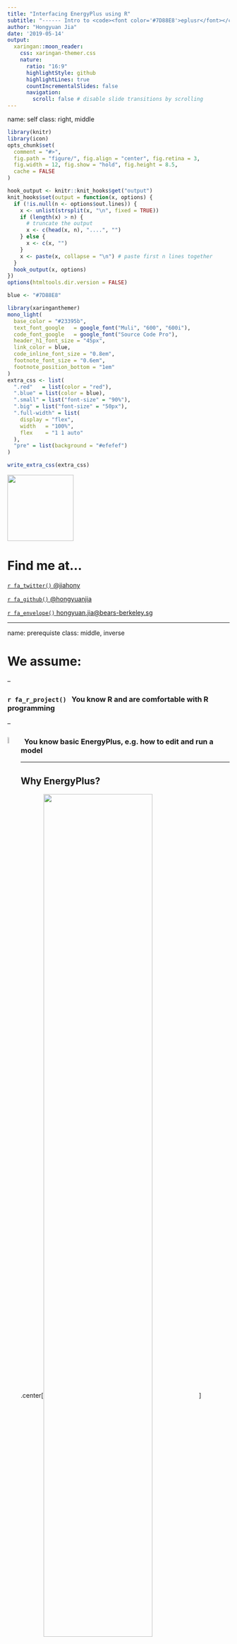 ```yaml
---
title: "Interfacing EnergyPlus using R"
subtitle: "------ Intro to <code><font color='#7D88E8'>eplusr</font></code> R package<br><br>`r knitr::include_graphics('figure/logo.svg')`"
author: "Hongyuan Jia"
date: '2019-05-14'
output:
  xaringan::moon_reader:
    css: xaringan-themer.css
    nature:
      ratio: "16:9"
      highlightStyle: github
      highlightLines: true
      countIncrementalSlides: false
      navigation:
        scroll: false # disable slide transitions by scrolling
---
```


name: self
class: right, middle

```r
library(knitr)
library(icon)
opts_chunk$set(
  comment = "#>",
  fig.path = "figure/", fig.align = "center", fig.retina = 3,
  fig.width = 12, fig.show = "hold", fig.height = 8.5,
  cache = FALSE
)

hook_output <- knitr::knit_hooks$get("output")
knit_hooks$set(output = function(x, options) {
  if (!is.null(n <- options$out.lines)) {
    x <- unlist(strsplit(x, "\n", fixed = TRUE))
    if (length(x) > n) {
      # truncate the output
      x <- c(head(x, n), "....", "")
    } else {
      x <- c(x, "")
    }
    x <- paste(x, collapse = "\n") # paste first n lines together
  }
  hook_output(x, options)
})
options(htmltools.dir.version = FALSE)

```

```r
blue <- "#7D88E8"

library(xaringanthemer)
mono_light(
  base_color = "#23395b",
  text_font_google   = google_font("Muli", "600", "600i"),
  code_font_google   = google_font("Source Code Pro"),
  header_h1_font_size = "45px",
  link_color = blue,
  code_inline_font_size = "0.8em",
  footnote_font_size = "0.6em",
  footnote_position_bottom = "1em"
)
extra_css <- list(
  ".red"   = list(color = "red"),
  ".blue" = list(color = blue),
  ".small" = list("font-size" = "90%"),
  ".big" = list("font-size" = "50px"),
  ".full-width" = list(
    display = "flex",
    width   = "100%",
    flex    = "1 1 auto"
  ),
  "pre" = list(background = "#efefef")
)

write_extra_css(extra_css)
```

<img class="circle" src="https://github.com/hongyuanjia.png" width="150px"/>

# Find me at...

[`r fa_twitter()` @jiahony](http://twitter.com/jiahony)

[`r fa_github()` @hongyuanjia](http://github.com/hongyuanjia)

[`r fa_envelope()` hongyuan.jia@bears-berkeley.sg](mailto:hongyuan.jia@bears-berkeley.sg)

---

name: prerequiste
class: middle, inverse


# We assume:

--

### `r fa_r_project()` &nbsp; You know R and are comfortable with R programming

--

### <img src="figure/ep-nobg.png" width="6%" style="float:left"/>&nbsp; You know basic EnergyPlus, e.g. how to edit and run a model

---

## Why EnergyPlus?

.center[<img src="figure/ep-intro.png" width = "70%" align="center"/>]

.footnote[Sources: https://energyplus.net/]

---

## Why EnergyPlus?

.center[<img src="figure/op-eco.png" width="70%" align="center" />]

.footnote[Sources: https://www.energy.gov/eere/buildings/downloads/openstudio-0]
---

## Why &nbsp;`r fa_r_project()` ?

.big[.center[.blue[Why not?]]]

.center[<img src="figure/r-tiobe.png" width="50%" align="center" />]

---

## Why &nbsp;`r fa_r_project()` ?

<img src="figure/r4ds-book.png" width="10%" align="right" />

R is great for machine learning, data visualization and analysis, and some areas of scientific computing.

<br>
<br>

<img src="figure/r4ds.svg" width="90%" align="center" />


.footnote[Sources: https://r4ds.had.co.nz/]

---

## Why &nbsp;`r fa("r-project")` ?

> The goal of reproducible research is to tie specific instructions to data
> analysis and experimental data so that scholarship can be recreated, better
> understood and verified.

.pull-left[
<img src="figure/rmd-book.png" width="50%" align="right" />
]

.pull-right[
<img src="figure/rmd.png" width="70%" align="left" />
]

.footnote[
Sources:
https://cran.r-project.org/web/views/ReproducibleResearch.html;
https://bookdown.org/yihui/rmarkdown/
]

---

class: inverse middle center

## `r fa_flushed()` &nbsp; Wait! We already have OpenStudio and IDF Editor!!

## Why bother ??

--

## Because...

--

# .blue[Life is hard using OpenStudio and EnergyPlus, sometimes &nbsp; `r fa_grin_squint_tears()`]

---

## `r fa("frown-open")` &nbsp; Sometimes you do not want to learn a new programming language, just for getting familar with OpenStudio Ruby API ...

.center[<img src="figure/measure.png" width="70%" align="center" />]

---

## `r fa("frown-open")` &nbsp; Sometimes you wish IDF Editor could do better when you rename an object...

.center[<img src="figure/idfeditor-rename.png" width="40%" align="center" />]

---

## `r fa("frown-open")` &nbsp; Sometimes you failed to recall what magics I did to create all those models...

.center[<img src="figure/parametric.png" width="45%" align="center" />]

---

## `r fa("frown-open")` &nbsp; Sometimes you accidently moved or deleted that "important" csv file used by your model...

.center[<img src="figure/external-file.png" width="90%" align="center" />]

---

## `r fa("frown-open")` &nbsp; Sometimes you want **REAL** date and time from EnergyPlus' output...

.center[<img src="figure/datetime.png" width="15%" align="center" />]

---

## `r fa("frown-open")` &nbsp; Sometimes you wish EnergyPlus could sperate key name and output variable for you...

.center[<img src="figure/eplusout.png" width="75%" align="center" />]

---

## `r fa("frown-open")` &nbsp; Sometimes you find it is better to show only the data in specific time...

.center[<img src="figure/excel-line-graph.png" width="85%" align="center" />]

---

## `r fa("frown-open")` &nbsp; Sometmes you don't have enough memory to paste all simulation data into a huge excel file...

.center[<img src="figure/excel-no-mem.jpg" width="60%" align="center" />]

---

class: inverse middle center

.animated.bounce[
<img src="figure/logo.svg" height=280px>
]

## A Toolkit for Using EnergyPlus in R

---

## Features

* Read, parse and modify EnergyPlus Input Data File (IDF)

* Read, parse and modify EnergyPlus Weather File (EPW)

* Query on models, including classes, objects and fields

* Directly add, modify, duplicate, insert, and delete objects of IDF

* Automatically change referenced fields when modifying objects

* Save changed models into standard formats in the same way as IDFEditor distributed along with EnergyPlus

* Run your models and collect the simulation output

* Conduct parametric energy simulations and collect all results in one go

---

## Install and Load

You can install the latest stable release of **eplusr** from CRAN.

```r
install.packages("eplusr")
```

**NOTE**: I refactored the implementation of main classes in eplusr `v0.10.0`. 
If your eplusr version is lower than `v0.10.0`, please update it by simplily reinstall it.
After install it, load eplusr by doing:

```r
library(eplusr)
```

---

## Install and Load

When loading, eplusr will try to find all EnergyPlus that are installed at the default location.


```r
avail_eplus()
```

What if your EnergyPlus installed at a custom location? Just add it:

```r
use_eplus("your_fancy_path")
```

---

## Install and Load

To check if certain EnergyPlus is located by eplusr:

```r
is_avail_eplus(8.8)
```

You can install EnergyPlus using `install_eplus()`.

```r
install_eplus(8.8)
```

```r
if (!is_avail_eplus(8.8)) install_eplus(8.8)
```


**Note** that `install_eplus()` requires administrative privileges. You have to run R with administrator (or with sudo if you are on macOS or Linux) to make it work if you are not in interactive mode.

You can also download the installer and install it by yourself:

```r
download_eplus(8.8, dir = "where_to_save")
```

---

class: inverse middle center

# .blue[Idf] Class

### Modify EnergyPlus Model

---

## Imitate your workflow in IDF Editor

.center[<img src="figure/idfeditor.png" width="65%" align="center" />]

---

## Read IDF

.blue[\[`r fa_question()`\] How can I open an IDF file?]

```r
(idf <- read_idf("materials/5ZoneWaterLoopHeatPump.idf"))
```
---

## Nomenclature

.blue[\[`r fa_question()`\] What does `Group` and `Class` mean?]

.center[<img src="figure/nomenclature.png" width="90%" align="left" />]

.center[**`Group`** --> **`Class`** --> **`Object`** --> **`Field`** --> **`Value`** ]

---

## Basic Info

.blue[\[`r fa_question()`\] Where is my IDF?]

```r
idf$path()
```

???

Note that if the model is created from a string or is creating by directly
reading an online file, `NULL` is returned.

--

.blue[\[`r fa_question()`\] Is there any `Location and Climate` related thing in my model?]

--

```r
idf$is_valid_group("Location and Climate")
```

--

.blue[\[`r fa_question()`\] Is there any `Schedule:Constant` object in my model?]

--

```r
idf$is_valid_class("Schedule:Constant")
```

---

## Basic Info

.blue[\[`r fa_question()`\] How can I get all names of existing groups and classes in my model?]

--

```r
str(idf$group_name())
str(idf$class_name())
```

---

## Basic Info

.blue[\[`r fa_question()`\] How can I get all names of existing groups and classes defined by EnergyPlus?]

--

```r
str(idf$group_name(all = TRUE))
str(idf$class_name(all = TRUE))
```

---

## Basic Info

.blue[\[`r fa_question()`\] Is there any `Location and Climate` related thing in my model?]

--

```r
idf$is_valid_group("Location and Climate")
```

--

.blue[\[`r fa_question()`\] Is there any `Schedule:Constant` object in my model?]

--

```r
idf$is_valid_class("Schedule:Constant")
```

---

## Basic Info

.blue[\[`r fa_question()`\] How many construction and zones are there in my model?]

--

```r
idf$object_num(c("Construction", "Zone"))
```

--

.blue[\[`r fa_question()`\] Every construction and zone should have a name. Can I get them?]

--

```r
idf$object_name(c("Construction", "Zone"))
```

---

## Basic Info


.blue[\[`r fa_question()`\] I don't think object in class `Version` has a name...]

--

```r
idf$object_name("Version")
```

--

.blue[\[`r fa_question()`\] If so, how can I distinguish objects that do not have names?]

--

```r
idf$object_id(c("Version", "Construction", "Zone"))
```

---

## Object Query

.blue[\[`r fa_question()`\] How can I see if a material is used by other constructions?]

--

```r
idf$object_relation("wd01")
```

---

## Object Query

.blue[\[`r fa_question()`\] How can I see the contents of an object?]

--

```r
idf$object("wall-1")
```

---

## Object Query

.blue[\[`r fa_question()`\] What if I want to see all objects in class `Material`?]

--

```r
idf$Material
```

---

## Object Query

.blue[\[`r fa_question()`\] What if I want to see both a construction and a material?]

--

```r
idf$objects(c("wall-1", "wd01"))
```

---

## Object Query

.blue[\[`r fa_question()`\] What if I want to see a material and all constructions that use it?]

--

```r
idf$objects_in_relation("wd01", "ref_by")
```

---

## Object Query

.blue[\[`r fa_question()`\] But those construction may be also used in surfaces. Can I get all objects that has some relations with that material?]

--

```r
lapply(idf$objects_in_relation("wd01", "ref_by", recursive = TRUE),
       function (x) x$class_name())
```

---

## Add Objects

.blue[\[`r fa_question()`\] How can I add new objects?]

--

```r
idf$add(
  RunPeriod = list(
    name = "Jan", begin_month = 1, begin_day_of_month = 1,
    end_month = 1, end_day_of_month = 31),
  Material = list("my_mat", "Rough", 0.2, 1.5, 2000, 800)
)
```

---

## Definition

.blue[\[`r fa_question()`\] But I cannot remember all field names...]

--

```r
mat_def <- idf$definition("Material")
mat_def
```

---

## Definition

.blue[\[`r fa_question()`\] I don't want to copy from the console...]

--

```r
mat_def$field_name()
```

---

## Definition

.blue[\[`r fa_question()`\] So I guess there should be other data I can get from `mat_def`...]

--

```r
names(mat_def)
```

`IdfObject` is your friend.

```r
?IddObject
```

---

## Add Objects

.blue[\[`r fa_question()`\] But that may only be useful for interactive
modifcation. How can I add objects programitically?]

```r
my_const <- list(Construction = list("my_const", "my_mat"))
idf$add(my_const)
```

--

```r
idf$object_relation("my_const", "ref_to")
```

---

## Change Existing Objects

.blue[\[`r fa_question()`\] How can I change existing objects?]

```r
idf$set(my_mat = list(name = "new_mat"))
idf$Construction$my_const
```

---

## Change Existing Objects

.blue[\[`r fa_question()`\] How can I change an object that does not have a name? Say `SimulationControl`?]

```r
idf$SimulationControl$Do_Zone_Sizing_Calculation <- "No"
idf$SimulationControl$set(Do_System_Sizing_Calculation = "No")
```

---

## Change Existing Objects

.blue[\[`r fa_question()`\] What if I forgot to give a name to a material? How
can I change field values of that object?]

```r
idf$object_id("Material")
idf$set(..498 = list(Thickness = 0.3))
```

---

## Rename Objects

.blue[\[`r fa_question()`\] `Old_Name = list(Name = "New_Name")` syntax looks wired. What if I just want to rename an object?]

```r
idf$rename(mat_renamed = "new_mat")
idf$Construction$my_const
```

---

## Duplicate Objects

```r
names(idf$dup(rep("jan", 11)))
```

---

## BONUS: Paste from IDF Editor (Windows Only)

```r
idf$paste()
```

---

## Load Objects

.blue[\[`r fa_question()`\] I love copy-- paste...]

--

```r
idf$load(
  "Material,
   mat-to-load, !- Name
   rough,       !- Roughness
   0.1,         !- Thickness {m}
   1.5,         !- Conductivity {W/m-K}
   2000,        !- Density {kg/m3}
   800;         !- Specific Heat {J/kg-K}
  "
)
```

---

## Load Objects

You can use either a single string or a character vector.

.pull-left[
```r
idf$load(
  "Material,
   mat-to-load,
   rough,
   0.1,
   1.5,
   2000,
   800;
  "
)
```
]

.pull-right[
```r
idf$load(c(
  "Material,",
  "mat-to-load,",
  "rough,",
  "0.1,",
  "1.5,",
  "2000,",
  "800;"
))
```
]

---

## Load Objects

.blue[\[`r fa_question()`\] You know, R is fameous for `data.frame`...]

--

```r
idf$load(
  data.frame(class = "Material", index = 1:6,
             value = I(list("mat-in-df", "rough", 0.1, 0.5, 2000, 800)),
             stringsAsFactors = FALSE
  )
)
```

---

## Data Extraction

.blue[\[`r fa_question()`\] No one would like to manually create that string or data.frame...]

--

```r
idf$to_string("mat_renamed", header = FALSE)
```

---

```r
idf$to_table("mat_renamed")
```
```r
knitr::kable(idf$to_table("mat_renamed"), "html")
```

---

## Insert Objects

.blue[\[`r fa_question()`\] What if I want to directly insert objects from another `Idf` or design days from an `.ddy` file?]

--

```r
ddy <- read_idf(file.path("materials/USA_IL_Chicago-OHare.Intl.AP.725300_TMY3.ddy"), 8.8)

names(idf$insert(ddy$SizingPeriod_DesignDay))
```

---

## Delete Objects

.blue[\[`r fa_question()`\] How can I delete objects?]

```r
idf$del("mat-to-load", idf$object_id("SizingPeriod:DesignDay", simplify = TRUE))
```
---

## Delete Objects

.blue[\[`r fa_question()`\] What if I try to delete a material that is used by an construction?]

```r
idf$del("mat_renamed")
```

---

## Delete Objects

.blue[\[`r fa_question()`\] What if I want to delete the material and all constructions that use it?]

```r
idf$del("mat_renamed", .ref_by = TRUE)
```

---

## Delete Objects

.blue[\[`r fa_question()`\] What if I want to delete a construction and all materials it uses?]

```r
idf$del("my_const", .ref_to = TRUE)
```

---

## Check for errors

.blue[\[`r fa_question()`\] How can I check for possible errors in my model just like IDF Editor does?]

--

```r
idf$validate()
```

---

.blue[\[`r fa_question()`\] How kinds of checkings are there?]

```r
eplusr_option("validate_level")
str(level_checks(eplusr_option("validate_level")))
```
---

## Save model

.blue[\[`r fa_question()`\] I am not quite sure if I made modifcations to the model...]

--

```r
idf$is_unsaved()
```

--

```r
idf$save(file.path(tempdir(), "test.idf"))
```

---

name: prerequiste
class: middle, inverse

## `r fa_flushed()` &nbsp; No big deal so far...

--

## .blue[`r fa_rocket()` &nbsp; R is a programming language!]

---

## Leverage the power of R

.center[<img src="figure/rotate_building.png" width="90%" align="center" />]

.footnote[Source: https://bcl.nrel.gov/node/84693]

---

## Demo

```r
source("measures/rotate.R")

rotate_building(idf, 30)
```

---

## Leverage the power of R

.center[<img src="figure/increase-r-value-of-roof.png" width="90%" align="center" />]

.footnote[Source: https://bcl.nrel.gov/node/84677]

---

## Demo

```r
source("measures/roof_r_value.R")

align_roof_r_value(idf, 5)
```

---

class: inverse middle center

# .blue[EplusJob] Class

### Run and Collect Output

---

## Run and Collect Output

.blue[\[`r fa_question()`\] Finally! How can I run my simulaion?]

```r
idf <- read_idf("materials/5ZoneWaterLoopHeatPump.idf")

# make sure objects in `RunPeriod` class take effect
idf$SimulationControl$Run_Simulation_for_Weather_File_Run_Periods <- "Yes"

# save the model before run
idf$save(file.path(tempdir(), "example.idf"), overwrite = TRUE)
```

---

```r
path_epw <- file.path("materials/USA_IL_Chicago-OHare.Intl.AP.725300_TMY3.epw")
job <- idf$run(path_epw, dir = tempdir())
```

---

## Run and Collect Output

.blue[\[`r fa_question()`\] How can I see if there are errors during my simulation?]

```r
class(job)
names(job)
job
```

---

```r
job$errors()
```

---

## Run and Collect Output

.blue[\[`r fa_question()`\] How can I retrieve my simulation results?]

```r
job$report_data()
```

---

## Run and Collect Output

.blue[\[`r fa_question()`\] What are the advantages of using `$report_data()`?]

```r
args(job$report_data)
```

---

## Introducing Tidy Data

Tidy data is a standard way of mapping the meaning of a dataset to its
structure. A dataset is messy or tidy depending on how rows, columns and tables
are matched up with observations, variables and types. In tidy data:

* Each variable forms a column.

* Each observation forms a row.

* Each type of observational unit forms a table.

.footnote[Source: https://www.jstatsoft.org/article/view/v059i10]

---

## Introducing Tidy Data

.center[<img src="figure/eplusout.png" width="65%" align="center" />]

.center[EnergyPlus always gives untidy data]

---

.center[<img src="figure/report_data.png" width="10%" align="center" />]

```r
first_line <- suppressWarnings(job$report_data()[1])
str(first_line)
```

`SPACE1-1: Zone Air System Sensible Heating Rate [W](Hourly)`:

* .blue[key_value] --> `SPACE1-1`
* .blue[name] --> `Zone Air System Sensible Heating Rate`
* .blue[units] --> `W`

---

.blue[Get all available report variable keys and names]

```r
str(job$report_data_dict())
```

---

.blue[Get air temperature for all zones]

```r
job$report_data(name = "zone air temperature")
```

--

.blue[Get air temperature for zone `SPACE1-1` only]

```r
job$report_data("space1-1", "zone air temperature")
```

---

.blue[Directly use `$report_data_dict()` to extract results]

```r
dict <- job$report_data_dict()
str(job$report_data(dict[is_meter == 1]))
```

---

.blue[Real `DateTime`]

```r
str(job$report_data("space1-1", "zone air temperature")$datetime)
```

--

.blue[Change the year value of returned date time]

```r
job$report_data(year = 2017)
```

--

.blue[Change the time zone of returned date time]

```r
lubridate::tz(job$report_data(tz = "Asia/Singapore")$datetime)
```

---

.blue[Make sure start day of week matches!]

.pull-left[
```r
idf$RunPeriod[[1]]$value(1:6)
```
]

.pull-right[
```r
idf$RunPeriod[[2]]$value(1:6)
```
]

---

```r
idf$object("clg-setp-sch")
```

---

```r
temp <- job$report_data("space1-1", "zone air temperature", all = TRUE, year = 2018)
library(ggplot2)
temp %>%
  ggplot() +
  geom_line(aes(datetime, value)) +
  facet_wrap(vars(month, day), labeller = "label_both", scales = "free_x")
```

---

.blue[Precisely control time period]

Get the total cooling rate power of AHU named `Heat Pump Cooling Mode AHU1` at
11 a.m for the first day of all runperiod, tag this simulation as case
`example`, and return all possible output columns.

```r
job$report_data(
  key_value = "heat pump cooling mode ahu1",
  name = "cooling coil total cooling rate", case = "example",
  all = TRUE, simulation_days = 1, hour = 11, minute = 0) %>%
str()
```

---

.blue[Extract tabular data using `$tabular_data()`]

.center[<img src="figure/tabular_data.png" align="center" />]

```r
job$tabular_data(
  report_name = "ComponentSizingSummary",
  report_for = "entire facility",
  table_name = "airterminal:singleduct:uncontrolled",
  column_name = "user-specified maximum air flow rate",
  row_name = "space5-1 direct air"
)
```

---

## Other useful data you can retrieve from EnergyPlus SQL output

.blue[Get summary data of all materials]

```r
str(job$read_table("Materials"))
```

---

.blue[Get summary data of all constructions]

```r
str(job$read_table("Constructions"))
```

---

.blue[Get summary data of all surfaces]

```r
str(job$read_table("Surfaces"))
```

---

.blue[Get summary data of all zones]

```r
str(job$read_table("Zones"))
```

---

.blue[Other resources]

```r
job$list_table()
```

---

class: inverse middle center

# .blue[ParametricJob] Class

### Conduct Parametric Simulations

---

## Create a parametric job

```r
param <- param_job(idf, "materials/USA_IL_Chicago-OHare.Intl.AP.725300_TMY3.epw")
param
```
---

## Apply measures

.blue[Apply a single measure]

```r
rotate <- function (idf, degree) {
    rotate_building(idf, degree)
    idf
}

param$apply_measure(rotate, seq(0, 180, 30), .names = paste0("degree_", seq(0, 180, 30)))
```

---

.blue[Apply multiple measures]

```r
# get all combinations
comb <- cross_df(list(degree = seq(0, 180, 60), r_value = c(3.55, 3.7)))
comb$name <- paste("case", comb$degree, comb$r_value, sep = "_")

rotate_and_align_r_value <- function (idf, degree, expect_r_value) {
    rotate_building(idf, degree)

    align_roof_r_value(idf, expect_r_value)

    idf
}

param$apply_measure(rotate_and_align_r_value, comb$degree, comb$r_value, .names = comb$name)
```

---

## Run Parametric Simulations

```r
param$run(tempdir())
```

```r
param$run(tempdir())
```

---

## Extract Simulation Output

```r
param$errors()
```

---

.blue[Does building orientation and roof thermal property influence sensible cooling loads??]

```r
cooling_rate <- param$report_data(NULL, name = "Zone Air System Sensible Cooling Rate", month = 7, all = TRUE)

# exclude design day data
cooling_rate_nodes <- cooling_rate[!grepl("DesignDay", day_type)]

# plot
cooling_rate_nodes %>%
    ggplot() +
    geom_line(aes(datetime, value, group = case, color = case)) +
    facet_wrap(vars(key_value)) +
    scale_y_continuous(name = "Air System Sensible Cooling Rate / W")
```

---

```r
cooling_rate <- param$report_data(NULL, name = "Zone Air System Sensible Cooling Rate", month = 7, all = TRUE)

# exclude design day data
cooling_rate_nodes <- cooling_rate[!grepl("DesignDay", day_type)]

# plot
cooling_rate_nodes %>%
    ggplot() +
    geom_line(aes(datetime, value, group = case, color = case)) +
    facet_wrap(vars(key_value)) +
    scale_y_continuous(name = "Air System Sensible Cooling Rate / W")
```

---

class: inverse middle center

# .blue[Epw] Class

### Modify EnergyPlus Weather

---

## Read EPW file

```r
epw <- read_epw(path_epw)
epw
```

---

## Query and Modify Headers

.blue[Get location data]

```r
str(epw$location())
```

---

.blue[Modify location data]

```r
str(epw$location(city = "my_city", state_province = "my_state", country = "my_country"))
```

---

.blue[Get design condition data]

```r
str(epw$design_condition())
```

---

```r
epw$typical_extreme_period()
```

---

```r
str(epw$ground_temperature())
```

---

.blue[Get leap year flag, daylight saving time and holidays]

```r
epw$holiday()
```

---

.blue[Add daylight saving time period]

```r
epw$holiday(dst = c("3.10", "11.3"))
epw$holiday(dst = c("2nd Sunday in March", "1st Sunday in November"))
```

---

.blue[Add holidays]

```r
epw$holiday(holiday = list(name = c("New Year's Day", "Christmas Day"), day = c("1.1", "25 Dec")))
```

---

.blue[Get and modify comments]

```r
epw$comment1()
epw$comment2()
```

```r
epw$comment1("new comment1")
epw$comment2("new comment2")
```

---

.blue[Get total number of data periods]

```r
epw$num_period()
```

--

.blue[Get number of observations per hour]

```r
epw$interval()
```

--

.blue[Get data period]

```r
epw$period()
```

---

## Weather Data Specifications

```r
str(epw$missing_code())
```

---

```r
str(epw$initial_missing_value())
```

---

```r
epw$range_exist()
```

---

```r
epw$range_valid()
```

---

```r
epw$fill_action("missing")
```

---

```r
epw$fill_action("out_of_range")
```

---

## Get Weather Data

```r
str(epw$data(1))
```

---

```r
weekdays(epw$data(1)$datetime[[1]])
epw$period(1)$start_day_of_week
```

---

## Get Abnormal Weather Data

```r
epw$abnormal_data(keep_all = FALSE)
```

---

## Get Redundant Weather Data

```r
epw$redundant_data()
```

---

## Modify Weather Data In-Place

```r
epw$add_unit()
dry_bulb <- epw$data()$dry_bulb_temperature
head(dry_bulb)
```

```r
units(dry_bulb) <- with(units::ud_units, "kelvin")
head(dry_bulb)
```

---

## Modify Weather Data In-Place

```r
epw$make_na(missing = TRUE)
str(epw$abnormal_data(keep_all = FALSE))
```

---

## Set Weather Data

```r
epw$add(data, realyear = FALSE, name = NULL, start_day_of_week = NULL, after = 0L, warning = TRUE)
epw$set(data, realyear = FALSE, name = NULL, start_day_of_week = NULL, period = 1L, warning = TRUE)
epw$delete(period)
```

---

## Save Weather File

```r
epw$save()
```

For more info, see `?Epw`

---

## Note on Using Leap-Year AMY Weather Data in EnergyPlus?

See [#32](https://github.com/hongyuanjia/eplusr/issues/32)

```r
#     version type_runperiod type_epw num_row num_leap
#  1:     8.8            tmy  nonleap    8760       24
#  2:     9.0            tmy  nonleap    8760       24
#  3:     9.1            tmy  nonleap    8760       24
#  4:     8.8            amy  nonleap    8760       24
#  5:     9.0            amy  nonleap    8760       24
#  6:     9.1            amy  nonleap    8760       24
#  7:     8.8            tmy     leap    8784       48
#  8:     9.0            tmy     leap    8784       48
#  9:     9.1            tmy     leap    8760       24
# 10:     8.8            amy     leap    8784       48
# 11:     9.0            amy     leap    8784       48
# 12:     9.1            amy     leap    8784       48
```

---

class: inverse middle center

.animated.bounce[
<img src="figure/logo.svg" height=280px>
]

## Summary

---

## Class structure

.pull-left[
* `Idd` class --> Model definition

* `IddObject` class --> Single class definition

* `Idf` class --> Model itself

* `IdfObject` class --> Single object

* `Epw` class --> Weather file

* `EPlusJob` class --> Single simulation

* `ParametricJob` class --> Parametric simulations
]

.pull-right[
![](figure/class_structure.png)
]

---

## Future plan

* C++ parser for IDD, IDF, and EPW

* Integration with Stan (sensitivity analysis, Bayesian Calibration)

* HVAC builder based on EnergyPlus example files

* Version updater

* Eplusr Specific option header?

* A Shiny-based GUI?

* Friendly schedule generator?

---

## Call for Contributors

.center[<img src="figure/issue.png" width="70%" align="center" />]


---

class: right, middle

# Thanks!

<img class="circle" src="https://github.com/hongyuanjia.png" width="150px"/>

[`r fa_twitter()` @jiahony](http://twitter.com/jiahony)

[`r fa_github()` @hongyuanjia](http://github.com/hongyuanjia)

[`r fa_envelope()` hongyuan.jia@bears-berkeley.sg](mailto:hongyuan.jia@bears-berkeley.sg)
